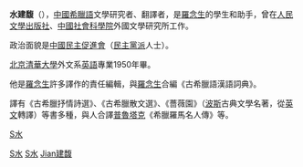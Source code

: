 '''水建馥'''（{{bd|1925年|10月15日|2008年|6月27日|catIdx=Shui水建馥}}），[[中國|中國]][[希臘語|希臘語]]文學研究者、翻譯者，是[[羅念生|羅念生]]的學生和助手，曾在[[人民文學出版社|人民文學出版社]]、[[中國社會科學院|中國社會科學院]]外國文學研究所工作。

政治面貌是[[中國民主促進會|中國民主促進會]]（[[民主黨派|民主黨派]]人士）。

[[北京|北京]][[清華大學|清華大學]]外文系[[英語|英語]]專業1950年畢。

他是[[羅念生|羅念生]]許多譯作的責任編輯，與[[羅念生|羅念生]]合編《古希臘語漢語詞典》。

譯有《古希臘抒情詩選》、《古希臘散文選》、《薔薇園》（[[波斯|波斯]]古典文學名著，從[[英文|英文]]轉譯）等書多種，與人合譯[[普魯塔克|普魯塔克]]《希臘羅馬名人傳》等。

{{DEFAULTSORT:Shui水建馥}}
[[Category:中国文学理论家|S水]]
[[category:中国翻译家|S水]]
[[Category:清华大学校友|S水]]
[[Category:水姓|Jian建馥]]